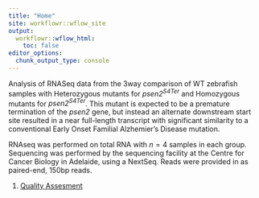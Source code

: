 ```yaml
---
title: "Home"
site: workflowr::wflow_site
output:
  workflowr::wflow_html:
    toc: false
editor_options:
  chunk_output_type: console
---
```


Analysis of RNASeq data from the 3way comparison of WT zebrafish samples with Heterozygous mutants for *psen2^S4Ter^* and Homozygous mutants for *psen2^S4Ter^*.
This mutant is expected to be a premature termination of the *psen2* gene, but instead an alternate downstream start site resulted in a near full-length transcript with significant similarity to a conventional Early Onset Familial Alzhemier's Disease mutation.

RNAseq was performed on total RNA with $n=4$ samples in each group.
Sequencing was performed by the sequencing facility at the Centre for Cancer Biology in Adelaide, using a NextSeq.
Reads were provided in as paired-end, 150bp reads.

1. [Quality Assesment](QC.html)